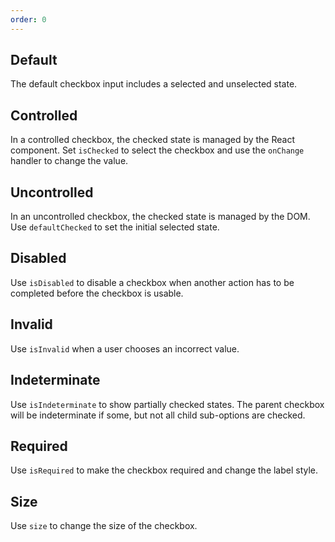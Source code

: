 ```yaml
---
order: 0
---
```



## Default

The default checkbox input includes a selected and unselected state.

<Example Component={CheckboxDefault} packageName="@atlaskit/checkbox" />

## Controlled

In a controlled checkbox, the checked state is managed by the React component. Set `isChecked` to select the checkbox and use the `onChange` handler to change the value.

<Example Component={CheckboxControlled} packageName="@atlaskit/checkbox" />

## Uncontrolled

In an uncontrolled checkbox, the checked state is managed by the DOM. Use `defaultChecked` to set the initial selected state.

<Example Component={CheckboxUncontrolled} packageName="@atlaskit/checkbox" />

## Disabled

Use `isDisabled` to disable a checkbox when another action has to be completed before the checkbox is usable.

<Example Component={CheckboxDisabled} packageName="@atlaskit/checkbox" />

## Invalid

Use `isInvalid` when a user chooses an incorrect value.

<Example Component={CheckboxInvalid} packageName="@atlaskit/checkbox" />

## Indeterminate

Use `isIndeterminate` to show partially checked states. The parent checkbox will be indeterminate if some, but not all child sub-options are checked.

<Example Component={CheckboxIndeterminate} packageName="@atlaskit/checkbox" />

## Required

Use `isRequired` to make the checkbox required and change the label style.

<Example Component={CheckboxRequired} packageName="@atlaskit/checkbox" />

## Size

Use `size` to change the size of the checkbox.

<Example Component={CheckboxSizes} packageName="@atlaskit/checkbox" />
